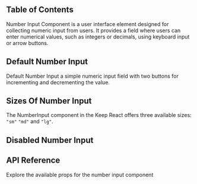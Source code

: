 


## Table of Contents

Number Input Component is a user interface element designed for collecting numeric input from users. It provides a field where users can enter numerical values, such as integers or decimals, using keyboard input or arrow buttons.

## Default Number Input

Default Number Input a simple numeric input field with two buttons for incrementing and decrementing the value.

<CodePreview github="FormControls/NumberInput.tsx" code={DefaultNumberInputCode}>
  <DefaultNumberInput />
</CodePreview>

## Sizes Of Number Input

The NumberInput component in the Keep React offers three available sizes: `"sm"` `"md"` and `"lg"`.

<CodePreview github="FormControls/NumberInput.tsx" code={SizesOfNumberInputCode}>
  <SizesOfNumberInput />
</CodePreview>

## Disabled Number Input

<CodePreview github="FormControls/NumberInput.tsx" code={DisabledNumberInputCode}>
  <DisabledNumberInput />
</CodePreview>

## API Reference

Explore the available props for the number input component

<ComponentApi data={numberInputApiData} />

